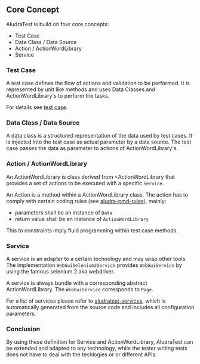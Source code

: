 == Core Concept ==

AludraTest is build on four core concepts:
*Test Case
*Data Class / Data Source
*Action / ActionWordLibrary
*Service

=== Test Case ===
A test case defines the flow of actions and validation to be performed.
It is represented by unit like methods and uses Data Classes and ActionWordLibrary's to perform the tasks.

For details see [[test case]]. 

=== Data Class / Data Source ===
A data class is a structured representation of the data used by test cases. It is injected into the test case as actual parameter by a data source.
The test case passes the data as parameter to actions of ActionWordLibrary's. 

=== Action / ActionWordLibrary ===
An ActionWordLibrary is class derived from <ActionWordLibrary</code> that provides a set of actions to be executed with a specific <code>Service</code>. 

An Action is a method within a ActionWordLibrary class.
The action has to comply with certain coding rules (see [[aludra-pmd-rules]]), mainly:
* parameters shall be an instance of <code>Data</code>
* return value shall be an instance of <code>ActionWordLibrary</code>

This to constraints imply fluid programming within test case methods.
 
=== Service ===
A service is an adapter to a certain technology and may wrap other tools.
The implementation <code>WebGuiSelenium2Service</code> provides <code>WebGuiService</code> by using the famous selenium 2 aka webdriver.

A service is always bundle with a corresponding abstract ActionWordLibrary.
The <code>WebGuiService</code> corresponds to <code>Page</code>.

For a list of services please refer to [[aludratest-services]], which is automatically generated from the source code and includes all configuration parameters.

=== Conclusion ===

By using these definition for Service and ActionWordLibrary, AludraTest can be extended and adapted to any technology, while the tester writing tests does not have to deal with the techlogies or or different APIs.